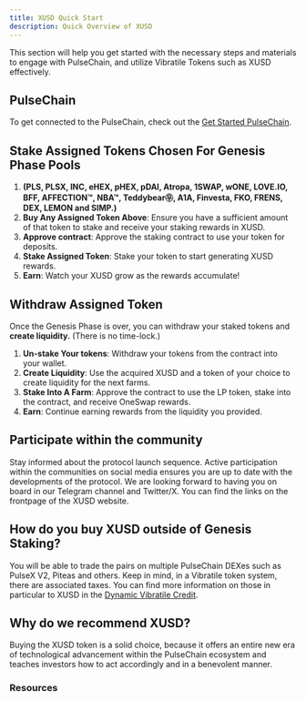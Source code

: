 ```yaml
---
title: XUSD Quick Start 
description: Quick Overview of XUSD
---
```


This section will help you get started with the necessary steps and materials to engage with PulseChain, and utilize Vibratile Tokens such as XUSD effectively.


## PulseChain

To get connected to the PulseChain, check out the [Get Started PulseChain](pulsechain).

## Stake Assigned Tokens Chosen For Genesis Phase Pools 
1. **(PLS, PLSX, INC, eHEX, pHEX, pDAI, Atropa, 1SWAP, wONE, LOVE.IO, BFF, AFFECTION™, NBA™, Teddybear㉾, A1A, Finvesta, FKO, FRENS, DEX, LEMON and SIMP.)**
2. **Buy Any Assigned Token Above**: Ensure you have a sufficient amount of that token to stake and receive your staking rewards in XUSD.
3. **Approve contract**: Approve the staking contract to use your token for deposits.
4. **Stake Assigned Token**: Stake your token to start generating XUSD rewards.
5. **Earn**: Watch your XUSD grow as the rewards accumulate!


## Withdraw Assigned Token

Once the Genesis Phase is over, you can withdraw your staked tokens and **create liquidity.** (There is no time-lock.)

1. **Un-stake Your tokens**: Withdraw your tokens from the contract into your wallet.
2. **Create Liquidity**: Use the acquired XUSD and a token of your choice to create liquidity for the next farms.
3. **Stake Into A Farm**: Approve the contract to use the LP token, stake into the contract, and receive OneSwap rewards.
4. **Earn**: Continue earning rewards from the liquidity you provided.




## Participate within the community

Stay informed about the protocol launch sequence. Active participation within the communities on social media ensures you are up to date with the developments of the protocol. We are looking forward to having you on board in our Telegram channel and Twitter/X. You can find the links on the frontpage of the XUSD website.



## How do you buy XUSD outside of Genesis Staking?

You will be able to trade the pairs on multiple PulseChain DEXes such as PulseX V2, Piteas and others. Keep in mind, in a Vibratile token system, there are associated taxes. You can find more information on those in particular to XUSD in the [Dynamic Vibratile Credit](overview).



## Why do we recommend XUSD?

Buying the XUSD token is a solid choice, because it offers an entire new era of technological advancement within the PulseChain ecosystem and teaches investors how to act accordingly and in a benevolent manner.



### Resources
